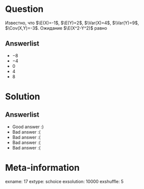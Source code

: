 Question
========
Известно, что $\E(X)=-1$, $\E(Y)=2$, $\Var(X)=4$, $\Var(Y)=9$, $\Cov(X,Y)=-3$. Ожидание $\E(X^2-Y^2)$ равно

 

Answerlist
----------
*  $-8$
*  $-4$
*  0
*  4
*  8

Solution
========

Answerlist
----------
*  Good answer :)
*  Bad answer :(
*  Bad answer :(
*  Bad answer :(
*  Bad answer :(

Meta-information
================
exname: 17
extype: schoice
exsolution: 10000
exshuffle: 5

